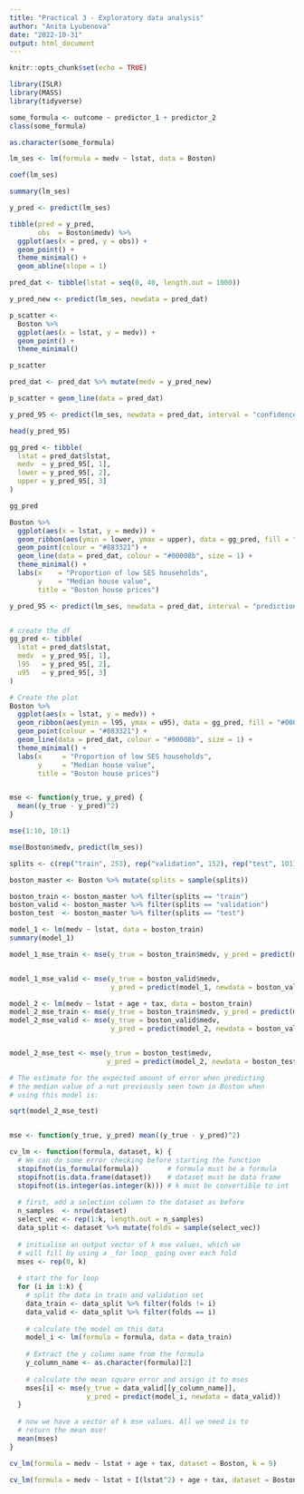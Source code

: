 ```yaml
---
title: "Practical 3 - Exploratory data analysis"
author: "Anita Lyubenova"
date: "2022-10-31"
output: html_document
---
```


```r
knitr::opts_chunk$set(echo = TRUE)
```


```r
library(ISLR)
library(MASS)
library(tidyverse)
```



```r
some_formula <- outcome ~ predictor_1 + predictor_2
class(some_formula)

as.character(some_formula)

lm_ses <- lm(formula = medv ~ lstat, data = Boston)

coef(lm_ses)

summary(lm_ses)

y_pred <- predict(lm_ses)

tibble(pred = y_pred, 
       obs  = Boston$medv) %>% 
  ggplot(aes(x = pred, y = obs)) +
  geom_point() +
  theme_minimal() +
  geom_abline(slope = 1)

pred_dat <- tibble(lstat = seq(0, 40, length.out = 1000))

y_pred_new <- predict(lm_ses, newdata = pred_dat)

p_scatter <- 
  Boston %>% 
  ggplot(aes(x = lstat, y = medv)) +
  geom_point() +
  theme_minimal()

p_scatter

pred_dat <- pred_dat %>% mutate(medv = y_pred_new)

p_scatter + geom_line(data = pred_dat)

y_pred_95 <- predict(lm_ses, newdata = pred_dat, interval = "confidence")

head(y_pred_95)

gg_pred <- tibble(
  lstat = pred_dat$lstat,
  medv  = y_pred_95[, 1],
  lower = y_pred_95[, 2],
  upper = y_pred_95[, 3]
)

gg_pred

Boston %>% 
  ggplot(aes(x = lstat, y = medv)) + 
  geom_ribbon(aes(ymin = lower, ymax = upper), data = gg_pred, fill = "#00008b44") +
  geom_point(colour = "#883321") + 
  geom_line(data = pred_dat, colour = "#00008b", size = 1) +
  theme_minimal() + 
  labs(x    = "Proportion of low SES households",
       y    = "Median house value",
       title = "Boston house prices")

y_pred_95 <- predict(lm_ses, newdata = pred_dat, interval = "prediction")


# create the df
gg_pred <- tibble(
  lstat = pred_dat$lstat,
  medv  = y_pred_95[, 1],
  l95   = y_pred_95[, 2],
  u95   = y_pred_95[, 3]
)

# Create the plot
Boston %>% 
  ggplot(aes(x = lstat, y = medv)) + 
  geom_ribbon(aes(ymin = l95, ymax = u95), data = gg_pred, fill = "#00008b44") +
  geom_point(colour = "#883321") + 
  geom_line(data = pred_dat, colour = "#00008b", size = 1) +
  theme_minimal() + 
  labs(x     = "Proportion of low SES households",
       y     = "Median house value",
       title = "Boston house prices")


mse <- function(y_true, y_pred) {
  mean((y_true - y_pred)^2)
}

mse(1:10, 10:1)

mse(Boston$medv, predict(lm_ses))

splits <- c(rep("train", 253), rep("validation", 152), rep("test", 101))

boston_master <- Boston %>% mutate(splits = sample(splits))

boston_train <- boston_master %>% filter(splits == "train")
boston_valid <- boston_master %>% filter(splits == "validation")
boston_test  <- boston_master %>% filter(splits == "test")

model_1 <- lm(medv ~ lstat, data = boston_train)
summary(model_1)

model_1_mse_train <- mse(y_true = boston_train$medv, y_pred = predict(model_1))


model_1_mse_valid <- mse(y_true = boston_valid$medv, 
                         y_pred = predict(model_1, newdata = boston_valid))

model_2 <- lm(medv ~ lstat + age + tax, data = boston_train)
model_2_mse_train <- mse(y_true = boston_train$medv, y_pred = predict(model_2))
model_2_mse_valid <- mse(y_true = boston_valid$medv, 
                         y_pred = predict(model_2, newdata = boston_valid))


model_2_mse_test <- mse(y_true = boston_test$medv, 
                        y_pred = predict(model_2, newdata = boston_test))

# The estimate for the expected amount of error when predicting 
# the median value of a not previously seen town in Boston when 
# using this model is:

sqrt(model_2_mse_test)


mse <- function(y_true, y_pred) mean((y_true - y_pred)^2)

cv_lm <- function(formula, dataset, k) {
  # We can do some error checking before starting the function
  stopifnot(is_formula(formula))       # formula must be a formula
  stopifnot(is.data.frame(dataset))    # dataset must be data frame
  stopifnot(is.integer(as.integer(k))) # k must be convertible to int
  
  # first, add a selection column to the dataset as before
  n_samples  <- nrow(dataset)
  select_vec <- rep(1:k, length.out = n_samples)
  data_split <- dataset %>% mutate(folds = sample(select_vec))
  
  # initialise an output vector of k mse values, which we 
  # will fill by using a _for loop_ going over each fold
  mses <- rep(0, k)
  
  # start the for loop
  for (i in 1:k) {
    # split the data in train and validation set
    data_train <- data_split %>% filter(folds != i)
    data_valid <- data_split %>% filter(folds == i)
    
    # calculate the model on this data
    model_i <- lm(formula = formula, data = data_train)
    
    # Extract the y column name from the formula
    y_column_name <- as.character(formula)[2]
    
    # calculate the mean square error and assign it to mses
    mses[i] <- mse(y_true = data_valid[[y_column_name]],
                   y_pred = predict(model_i, newdata = data_valid))
  }
  
  # now we have a vector of k mse values. All we need is to
  # return the mean mse!
  mean(mses)
}

cv_lm(formula = medv ~ lstat + age + tax, dataset = Boston, k = 9)

cv_lm(formula = medv ~ lstat + I(lstat^2) + age + tax, dataset = Boston, k = 9)
```






















